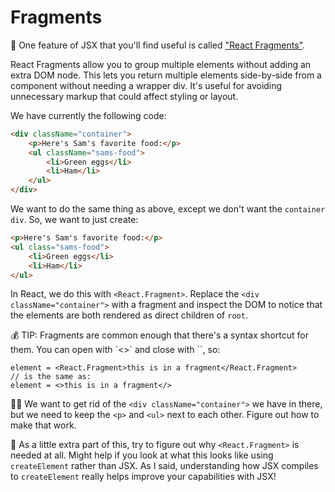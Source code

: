 # Fragments

<EpicVideo url="https://www.epicreact.dev/workshops/react-fundamentals/fragments" />

🦉 One feature of JSX that you'll find useful is called ["React Fragments"](https://react.dev/reference/react/Fragment).

React Fragments allow you to group multiple elements without adding an extra
DOM node. This lets you return multiple elements side-by-side from a component
without needing a wrapper div. It's useful for avoiding unnecessary markup
that could affect styling or layout.

We have currently the following code:

```html
<div className="container">
	<p>Here's Sam's favorite food:</p>
	<ul className="sams-food">
		<li>Green eggs</li>
		<li>Ham</li>
	</ul>
</div>
```

We want to do the same thing as above, except we don't want the `container` `div`. So, we want to just create:

```html
<p>Here's Sam's favorite food:</p>
<ul class="sams-food">
	<li>Green eggs</li>
	<li>Ham</li>
</ul>
```

In React, we do this with `<React.Fragment>`. Replace the
`<div className="container">` with a fragment and inspect the DOM to notice that
the elements are both rendered as direct children of `root`.

<callout-info class="aside">
	💰 TIP: Fragments are common enough that there's a syntax shortcut for them.
	You can open with `<>` and close with `</>`, so:
</callout-info>

```tsx
element = <React.Fragment>this is in a fragment</React.Fragment>
// is the same as:
element = <>this is in a fragment</>
```

👨‍💼 We want to get rid of the `<div className="container">` we have in there, but
we need to keep the `<p>` and `<ul>` next to each other. Figure out how to make
that work.

💯 As a little extra part of this, try to figure out why `<React.Fragment>` is
needed at all. Might help if you look at what this looks like using
`createElement` rather than JSX. As I said, understanding how JSX compiles
to `createElement` really helps improve your capabilities with JSX!
